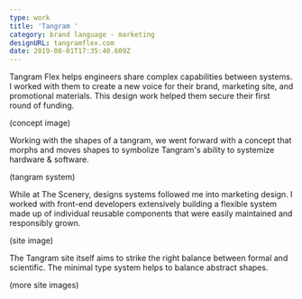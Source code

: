 ```yaml
---
type: work
title: 'Tangram '
category: brand language - marketing
designURL: tangramflex.com
date: 2019-08-01T17:35:40.609Z
---
```

Tangram Flex helps engineers share complex capabilities between systems. I worked with them to create a new voice for their brand, marketing site, and promotional materials. This design work helped them secure their first round of funding.



(concept image)

Working with the shapes of a tangram, we went forward with a concept that morphs and moves shapes to symbolize Tangram's ability to systemize hardware & software.



(tangram system)

While at The Scenery, designs systems followed me into marketing design. I worked with front-end developers extensively building a flexible system made up of individual reusable components that were easily maintained and responsibly grown.



(site image)

The Tangram site itself aims to strike the right balance between formal and scientific. The minimal type system helps to balance abstract shapes.



(more site images)
